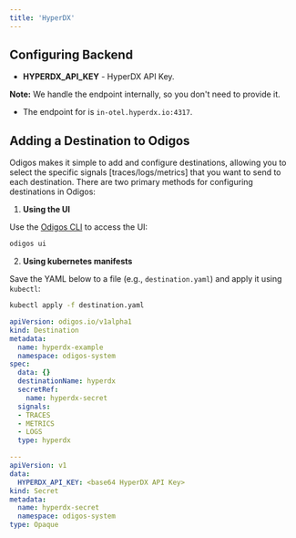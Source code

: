 ```yaml
---
title: 'HyperDX'
---
```


## Configuring Backend

- **HYPERDX_API_KEY** - HyperDX API Key.

**Note:**
We handle the endpoint internally, so you don't need to provide it.
- The endpoint for is `in-otel.hyperdx.io:4317`.

## Adding a Destination to Odigos

Odigos makes it simple to add and configure destinations, allowing you to select the specific signals [traces/logs/metrics] that you want to send to each destination. There are two primary methods for configuring destinations in Odigos:

1. **Using the UI**

Use the [Odigos CLI](https://docs.odigos.io/cli/odigos_ui) to access the UI:

```bash
odigos ui
```

2. **Using kubernetes manifests**

Save the YAML below to a file (e.g., `destination.yaml`) and apply it using `kubectl`:

```bash
kubectl apply -f destination.yaml
```


```yaml
apiVersion: odigos.io/v1alpha1
kind: Destination
metadata:
  name: hyperdx-example
  namespace: odigos-system
spec:
  data: {}
  destinationName: hyperdx
  secretRef:
    name: hyperdx-secret
  signals:
  - TRACES
  - METRICS
  - LOGS
  type: hyperdx

---
apiVersion: v1
data:
  HYPERDX_API_KEY: <base64 HyperDX API Key>
kind: Secret
metadata:
  name: hyperdx-secret
  namespace: odigos-system
type: Opaque
```